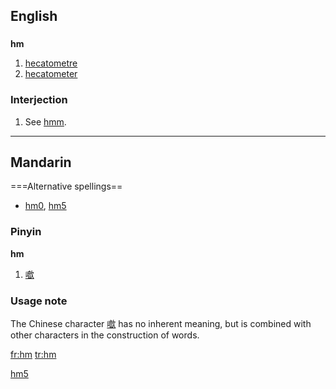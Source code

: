 {{see|HM}}
==English==

==={{abbreviation}}===
'''hm'''

# [[hecatometre]]
# [[hecatometer]]


===Interjection===

# See [[hmm]].

----

==Mandarin==
===Alternative spellings==
*[[hm0]], [[hm5]]

===Pinyin===
'''hm'''
# [[噷]]

===Usage note===
The Chinese character [[噷]] has no inherent meaning, but is combined with other characters in the construction of words.

[[Category:Mandarin pinyin|hm5]]

[[fr:hm]]
[[tr:hm]]